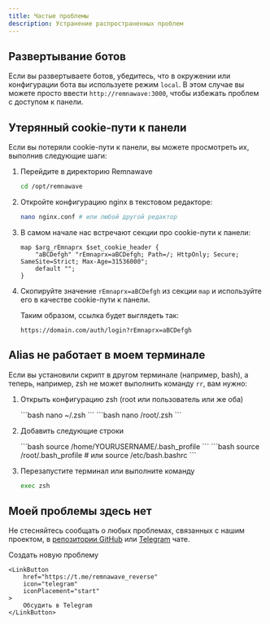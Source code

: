 ```yaml
---
title: Частые проблемы
description: Устранение распространенных проблем
---
```



## Развертывание ботов

Если вы развертываете ботов, убедитесь, что в окружении или конфигурации бота вы используете режим `local`. В этом случае вы можете просто ввести `http://remnawave:3000`, чтобы избежать проблем с доступом к панели.

## Утерянный cookie-пути к панели

Если вы потеряли cookie-пути к панели, вы можете просмотреть их, выполнив следующие шаги:

<Steps>

1. Перейдите в директорию Remnawave
    
    ```bash
    cd /opt/remnawave
    ```

2. Откройте конфигурацию nginx в текстовом редакторе:
    
    ```bash
    nano nginx.conf # или любой другой редактор
    ```

3. В самом начале нас встречают секции про cookie-пути к панели:

    ```nginx title="nginx.conf" "rEmnaprx=aBCDefgh"
    map $arg_rEmnaprx $set_cookie_header {
        "aBCDefgh" "rEmnaprx=aBCDefgh; Path=/; HttpOnly; Secure; SameSite=Strict; Max-Age=31536000";
        default "";
    }
    ```

4. Скопируйте значение `rEmnaprx=aBCDefgh` из секции `map` и используйте его в качестве cookie-пути к панели.

    Таким образом, ссылка будет выглядеть так:

    ```
    https://domain.com/auth/login?rEmnaprx=aBCDefgh
    ```

</Steps>

## Alias не работает в моем терминале

Если вы установили скрипт в другом терминале (например, bash), а теперь, например, zsh не может выполнить команду `rr`, вам нужно:

<Steps>

1. Открыть конфигурацию zsh (root или пользователь или же оба)

    <Tabs>
        <TabItem label="User">
        ```bash
        nano ~/.zsh
        ```
        </TabItem>
        <TabItem label="Root">
        ```bash
        nano /root/.zsh
        ```
        </TabItem>
    </Tabs>

2. Добавить следующие строки

    <Tabs>
        <TabItem label="User">
        ```bash
        source /home/YOURUSERNAME/.bash_profile
        ```
        </TabItem>
        <TabItem label="Root">
        ```bash
        source /root/.bash_profile # или source /etc/bash.bashrc
        ```
        </TabItem>
    </Tabs>

3. Перезапустите терминал или выполните команду

    ```bash
    exec zsh
    ```

</Steps>

## Моей проблемы здесь нет

Не стесняйтесь сообщать о любых проблемах, связанных с нашим проектом, в [репозитории GitHub](https://github.com/eGamesAPI/remnawave-reverse-proxy/issues) или [Telegram](https://t.me/remnawave_reverse) чате.

<div style={{ display: 'flex', flexDirection: 'row', justifyContent: 'center', gap: '1rem' }}>
    <LinkButton
        href="https://github.com/eGamesAPI/remnawave-reverse-proxy/issues/new/choose"
        icon="add-document"
        iconPlacement="start"
    >
        Создать новую проблему
    </LinkButton>
    
    <LinkButton
        href="https://t.me/remnawave_reverse"
        icon="telegram"
        iconPlacement="start"
    >
        Обсудить в Telegram
    </LinkButton>
</div>

